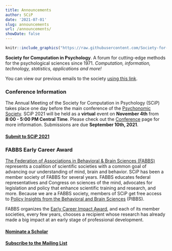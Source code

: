 ```yaml
---
title: Announcements
author: SCiP
date: '2021-07-01'
slug: announcements
url: /announcements/
showDate: false
---
```


```r
knitr::include_graphics("https://raw.githubusercontent.com/Society-for-Computation-in-Psychology/Society-for-Computation-in-Psychology.github.io/02e9bfbebdae8af64bed074c48e5517e21f0a921/files/imgs/scip_logo-2020a.png")
```

**Society for Computation in Psychology**. A forum for cutting-edge methods for the psychological sciences since 1971. *Computation, information, technology, statistics, applications and more!*

You can view our previous emails to the society [using this link](/emails/).

### Conference Information

The Annual Meeting of the Society for Computation in Psychology (SCiP) takes place one day before the main conference of the [Psychonomic Society](https://www.psychonomic.org/). SCiP 2021 will be held as a **virtual** event on **November 4th** from **8:00 - 5:00 PM Central Time**. Please check out the [Conference](/conference/) page for more information. Submissions are due **September 10th, 2021**.

#### [Submit to SCiP 2021](https://forms.gle/cZ9nmCyvxvmh21J66 )

### FABBS Early Career Award

[The Federation of Associations in Behavioral & Brain Sciences (FABBS)](https://fabbs.org/) represents a coalition of scientific societies with a common goal of advancing our understanding of mind, brain and behavior. SCiP has been a member society of FABBS for several years. FABBS educates federal representatives and Congress on sciences of the mind, advocates for legislation and policy that enhance scientific training and research, and more. Because we are a FABBS society, members of SCiP get free access to [Policy Insights from the Behavioral and Brain Sciences](https://journals.sagepub.com/home/bbs) (PIBBS).

FABBS organizes the [Early Career Impact Award](https://fabbs.org/honoring-our-scientists/impact-award-winners/), and each of its member societies, every few years, chooses a recipient whose research has already made a big impact at an early stage of professional development.

#### [Nominate a Scholar](https://forms.gle/z1mdg6hGWhqARZjBA)

#### [Subscribe to the Mailing List](https://mailchi.mp/4df6e290ffee/ub0p519mz8)
